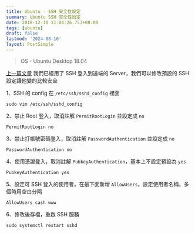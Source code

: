 ```yaml
---
title: Ubuntu - SSH 安全性設定
summary: Ubuntu SSH 安全性設定
date: 2018-12-10 11:04:26.753+08:00
tags: [ubuntu]
draft: false
lastmod: '2024-08-16'
layout: PostSimple
---
```


> OS - Ubuntu Desktop 18.04

[上一篇文章](/blog/ubuntu-ssh-remote-connection) 我們已經用了 SSH 登入到遠端的 Server，我們可以修改預設的 SSH 設定讓他變的比較安全

1、SSH 的 config 在 `/etc/ssh/sshd_config` 裡面

```shell
sudo vim /etc/ssh/sshd_config
```

2、禁止 Root 登入，取消註解 `PermitRootLogin` 並設定成 `no`

```shell
PermitRootLogin no
```

3、禁止打帳號密碼登入，取消註解 `PasswordAuthentication` 並設定成 `no`

```shell
PasswordAuthentication no
```

4、使用憑證登入，取消註解 `PubkeyAuthentication`，基本上不設定預設為 `yes`

```shell
PubkeyAuthentication yes
```

5、設定可 SSH 登入的使用者，在最下面新增 `AllowUsers`，設定使用者名稱，多個時用空白分隔

```shell
AllowUsers cash www
```

6、修改後存檔，重啟 SSH 服務

```shell
sudo systemctl restart sshd
```

